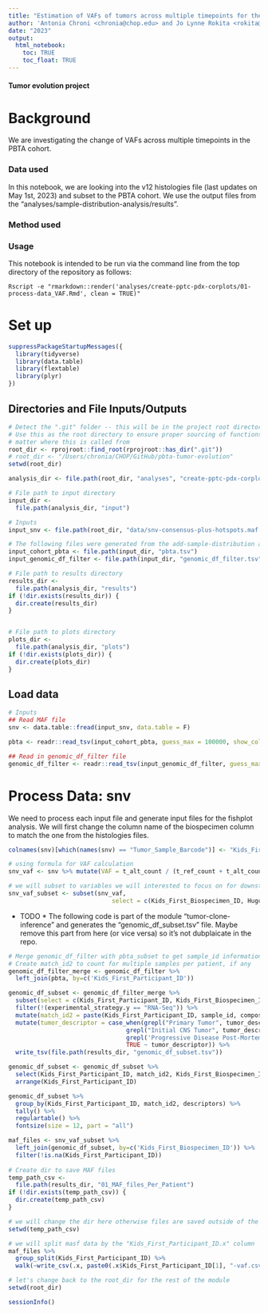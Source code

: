 ```yaml
---
title: "Estimation of VAFs of tumors across multiple timepoints for the PBTA Cohort"
author: 'Antonia Chroni <chronia@chop.edu> and Jo Lynne Rokita <rokita@chop.edu> for D3B'
date: "2023"
output:
  html_notebook:
    toc: TRUE
    toc_float: TRUE
---
```



#### Tumor evolution project 

# Background
We are investigating the change of VAFs across multiple timepoints in the PBTA cohort.

### Data used 
In this notebook, we are looking into the v12 histologies file (last updates on May 1st, 2023) and subset to the PBTA cohort.
We use the output files from the "analyses/sample-distribution-analysis/results".

### Method used 


### Usage

This notebook is intended to be run via the command line from the top directory
of the repository as follows:

```
Rscript -e "rmarkdown::render('analyses/create-pptc-pdx-corplots/01-process-data_VAF.Rmd', clean = TRUE)"
```

# Set up

```r
suppressPackageStartupMessages({
  library(tidyverse)
  library(data.table)
  library(flextable)
  library(plyr)
})
```

## Directories and File Inputs/Outputs

```r
# Detect the ".git" folder -- this will be in the project root directory.
# Use this as the root directory to ensure proper sourcing of functions no
# matter where this is called from
root_dir <- rprojroot::find_root(rprojroot::has_dir(".git"))
# root_dir <- "/Users/chronia/CHOP/GitHub/pbta-tumor-evolution"
setwd(root_dir)

analysis_dir <- file.path(root_dir, "analyses", "create-pptc-pdx-corplots")

# File path to input directory
input_dir <-
  file.path(analysis_dir, "input")

# Inputs
input_snv <- file.path(root_dir, "data/snv-consensus-plus-hotspots.maf.tsv.gz")

# The following files were generated from the add-sample-distribution analysis
input_cohort_pbta <- file.path(input_dir, "pbta.tsv")
input_genomic_df_filter <- file.path(input_dir, "genomic_df_filter.tsv")

# File path to results directory
results_dir <-
  file.path(analysis_dir, "results")
if (!dir.exists(results_dir)) {
  dir.create(results_dir)
}


# File path to plots directory
plots_dir <-
  file.path(analysis_dir, "plots")
if (!dir.exists(plots_dir)) {
  dir.create(plots_dir)
}
```

## Load data
```r
# Inputs
## Read MAF file
snv <- data.table::fread(input_snv, data.table = F)

pbta <- readr::read_tsv(input_cohort_pbta, guess_max = 100000, show_col_types = FALSE)

## Read in genomic_df_filter file
genomic_df_filter <- readr::read_tsv(input_genomic_df_filter, guess_max = 100000, show_col_types = FALSE)
```


# Process Data: snv 

We need to process each input file and generate input files for the fishplot analysis.
We will first change the column name of the biospecimen column to match the one from the histologies files.

```r
colnames(snv)[which(names(snv) == "Tumor_Sample_Barcode")] <- "Kids_First_Biospecimen_ID"
```  

```r
# using formula for VAF calculation
snv_vaf <- snv %>% mutate(VAF = t_alt_count / (t_ref_count + t_alt_count))
```

```r
# we will subset to variables we will interested to focus on for downstream analysis
snv_vaf_subset <- subset(snv_vaf, 
                             select = c(Kids_First_Biospecimen_ID, Hugo_Symbol,Chromosome, Start_Position, Variant_Classification,VAF))
```

* TODO *
The following code is part of the module "tumor-clone-inference" and generates the "genomic_df_subset.tsv" file.
Maybe remove this part from here (or vice versa) so it's not dubplaicate in the repo.

```r
# Merge genomic_df_filter with pbta_subset to get sample_id information
# Create match_id2 to count for multiple samples per patient, if any
genomic_df_filter_merge <- genomic_df_filter %>% 
  left_join(pbta, by=c('Kids_First_Participant_ID'))

genomic_df_subset <- genomic_df_filter_merge %>%
  subset(select = c(Kids_First_Participant_ID, Kids_First_Biospecimen_ID, sample_id, composition, match_id, tumor_descriptor, descriptors, cancer_group.x, experimental_strategy.y)) %>%
  filter(!(experimental_strategy.y == "RNA-Seq")) %>%
  mutate(match_id2 = paste(Kids_First_Participant_ID, sample_id, composition, sep = "_")) %>%
  mutate(tumor_descriptor = case_when(grepl("Primary Tumor", tumor_descriptor) ~ "Diagnosis",
                                 grepl("Initial CNS Tumor", tumor_descriptor) ~ "Diagnosis",
                                 grepl('Progressive Disease Post-Mortem', tumor_descriptor) ~ 'Deceased', 
                                 TRUE ~ tumor_descriptor)) %>%
  write_tsv(file.path(results_dir, "genomic_df_subset.tsv"))

genomic_df_subset <- genomic_df_subset %>%
  select(Kids_First_Participant_ID, match_id2, Kids_First_Biospecimen_ID, descriptors, tumor_descriptor, cancer_group.x, experimental_strategy.y)  %>%
  arrange(Kids_First_Participant_ID) 

genomic_df_subset %>%
  group_by(Kids_First_Participant_ID, match_id2, descriptors) %>%
  tally() %>%
  regulartable() %>%
  fontsize(size = 12, part = "all")
```


```r
maf_files <- snv_vaf_subset %>% 
  left_join(genomic_df_subset, by=c('Kids_First_Biospecimen_ID')) %>%
  filter(!is.na(Kids_First_Participant_ID))
  
# Create dir to save MAF files
temp_path_csv <-
  file.path(results_dir, "01_MAF_files_Per_Patient")
if (!dir.exists(temp_path_csv)) {
  dir.create(temp_path_csv)
}

# we will change the dir here otherwise files are saved outside of the desired folder
setwd(temp_path_csv)

# we will split masf data by the "Kids_First_Participant_ID.x" column
maf_files %>% 
  group_split(Kids_First_Participant_ID) %>% 
  walk(~write_csv(.x, paste0(.x$Kids_First_Participant_ID[1], "-vaf.csv")))

# let's change back to the root_dir for the rest of the module
setwd(root_dir)
```


```r
sessionInfo()
```
  